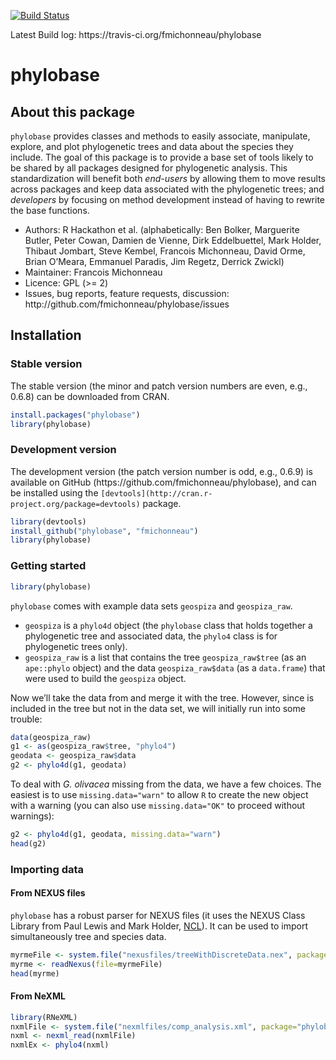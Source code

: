 

[![Build Status](https://travis-ci.org/fmichonneau/phylobase.png?branch=master)](https://travis-ci.org/fmichonneau/phylobase.png)

Latest Build log: https://travis-ci.org/fmichonneau/phylobase

# phylobase

## About this package

`phylobase` provides classes and methods to easily associate, manipulate,
explore, and plot phylogenetic trees and data about the species they
include. The goal of this package is to provide a base set of tools likely to be
shared by all packages designed for phylogenetic analysis. This standardization
will benefit both *end-users* by allowing them to move results across packages
and keep data associated with the phylogenetic trees; and *developers* by
focusing on method development instead of having to rewrite the base functions.

- Authors: R Hackathon et al. (alphabetically: Ben Bolker, Marguerite Butler,
  Peter Cowan, Damien de Vienne, Dirk Eddelbuettel, Mark Holder, Thibaut
  Jombart, Steve Kembel, Francois Michonneau, David Orme, Brian O'Meara,
  Emmanuel Paradis, Jim Regetz, Derrick Zwickl)
- Maintainer: Francois Michonneau
- Licence: GPL (>= 2)
- Issues, bug reports, feature requests, discussion:
  http://github.com/fmichonneau/phylobase/issues

## Installation

### Stable version

The stable version (the minor and patch version numbers are even, e.g., 0.6.8)
can be downloaded from CRAN.

```r
install.packages("phylobase")
library(phylobase)
```

### Development version

The development version (the patch version number is odd, e.g., 0.6.9) is
available on GitHub (https://github.com/fmichonneau/phylobase), and can be
installed using the `[devtools](http://cran.r-project.org/package=devtools)`
package.

```r
library(devtools)
install_github("phylobase", "fmichonneau")
library(phylobase)
```

### Getting started

```r
library(phylobase)
```

`phylobase` comes with example data sets `geospiza` and `geospiza_raw`.

- `geospiza` is a `phylo4d` object (the `phylobase` class that holds together a
  phylogenetic tree and associated data, the `phylo4` class is for phylogenetic
  trees only).
- `geospiza_raw` is a list that contains the tree `geospiza_raw$tree` (as an
  `ape::phylo` object) and the data `geospiza_raw$data` (as a `data.frame`) that
  were used to build the `geospiza` object.

Now we'll take the \emph{Geospiza} data from \verb+geospiza_raw$data+ and merge
it with the tree. However, since \emph{G. olivacea} is included in the tree but
not in the data set, we will initially run into some trouble:

```r
data(geospiza_raw)
g1 <- as(geospiza_raw$tree, "phylo4")
geodata <- geospiza_raw$data
g2 <- phylo4d(g1, geodata)
```

To deal with _G. olivacea_ missing from the data, we have a few choices. The
easiest is to use `missing.data="warn"` to allow `R` to create the new object
with a warning (you can also use `missing.data="OK"` to proceed without
warnings):

```r
g2 <- phylo4d(g1, geodata, missing.data="warn")
head(g2)
```

### Importing data

#### From NEXUS files

`phylobase` has a robust parser for NEXUS files (it uses the NEXUS Class Library
from Paul Lewis and Mark Holder,
[NCL](http://sourceforge.net/projects/ncl/files/)). It can be used to import
simultaneously tree and species data.

```r
myrmeFile <- system.file("nexusfiles/treeWithDiscreteData.nex", package="phylobase")
myrme <- readNexus(file=myrmeFile)
head(myrme)
```

#### From NeXML

```r
library(RNeXML)
nxmlFile <- system.file("nexmlfiles/comp_analysis.xml", package="phylobase")
nxml <- nexml_read(nxmlFile)
nxmlEx <- phylo4(nxml)
```
